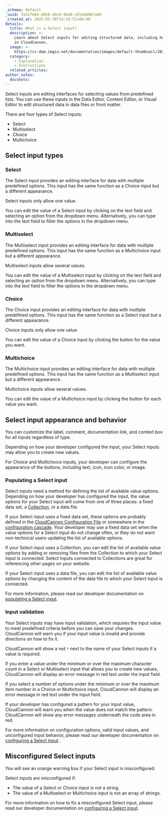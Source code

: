 ```yaml
---
_schema: default
_uuid: fa32fe84-d058-49c0-8bd0-c814d6007a86
_created_at: 2025-05-30T14:39:51+00:00
details:
  title: What is a Select input?
  description: >-
    Learn about Select inputs for editing structured data, including how they work
    in CloudCannon.
  image: >-
    https://cc-dam.imgix.net/documentation/images/default-thumbnail/2023-Q4/CloudCannon-Documentation-Thumbnail.png
  category:
    - Explanation
    - Instructions
  related_articles:
author_notes:
  docshots:
---
```

Select inputs are editing interfaces for selecting values from predefined lists. You can use these inputs in the Data Editor, Content Editor, or Visual Editor to edit structured data in data files or front matter.

There are four types of Select inputs:

* Select
* Multiselect
* Choice
* Multichoice

## Select input types

### Select

The Select input provides an editing interface for data with multiple predefined options. This input has the same function as a Choice input but a different appearance.

Select inputs only allow one value.

You can edit the value of a Select input by clicking on the text field and selecting an option from the dropdown menu. Alternatively, you can type into the text field to filter the options in the dropdown menu.

### Multiselect

The Multiselect input provides an editing interface for data with multiple predefined options. This input has the same function as a Multichoice input but a different appearance.

Multiselect inputs allow several values.

You can edit the value of a Multiselect input by clicking on the text field and selecting an option from the dropdown menu. Alternatively, you can type into the text field to filter the options in the dropdown menu.

### Choice

The Choice input provides an editing interface for data with multiple predefined options.  This input has the same function as a Select input but a different appearance.

Choice inputs only allow one value.

You can edit the value of a Choice input by clicking the button for the value you want.

### Multichoice

The Multichoice input provides an editing interface for data with multiple predefined options. This input has the same function as a Multiselect input but a different appearance.

Multichoice inputs allow several values.

You can edit the value of a Multichoice input by clicking the button for each value you want.

## Select input appearance and behavior

You can customize the label, comment, documentation link, and context box for all inputs regardless of type.

Depending on how your developer configured the input, your Select inputs may allow you to create new values.

For Choice and Multichoice inputs, your developer can configure the appearance of the buttons, including text, icon, icon color, or image.

### Populating a Select input

Select inputs need a method for defining the list of available value options. Depending on how your developer has configured the input, the value options for your Select input will come from one of three places: a fixed data set, a [Collection](/documentation/articles/what-is-a-collection/), or a data file.

If your Select input uses a fixed data set, these options are probably defined in the [CloudCannon Configuration File](/documentation/articles/what-is-the-cloudcannon-configuration-file/) or somewhere in the [configuration cascade](/documentation/articles/using-the-configuration-cascade/). Your developer may use a fixed data set when the value options for a Select input do not change often, or they do not want non-technical users updating the list of available options.

If your Select input uses a Collection, you can edit the list of available value options by adding or removing files from the Collection to which your Select Input is connected. Select Inputs connected to Collections are great for referencing other pages on your website.

If your Select input uses a data file, you can edit the list of available value options by changing the content of the data file to which your Select input is connected.

For more information, please read our developer documentation on [populating a Select input](/documentation/developer-articles/populate-a-select-input/).

### Input validation

Your Select inputs may have input validation, which requires the input value to meet predefined criteria before you can save your changes. CloudCannon will warn you if your input value is invalid and provide directions on how to fix it.

CloudCannon will show a red `*` next to the name of your Select inputs if a value is required.

If you enter a value under the minimum or over the maximum character count in a Select or Multiselect input that allows you to create new values, CloudCannon will display an error message in red text under the input field.

If you select a number of options under the minimum or over the maximum item number in a Choice or Multichoice input, CloudCannon will display an error message in red text under the input field.

If your developer has configured a pattern for your input value, CloudCannon will warn you when the value does not match the pattern. CloudCannon will show any error messages underneath the code area in red.

For more information on configuration options, valid input values, and unconfigured input behavior, please read our developer documentation on [configuring a Select input](/documentation/developer-articles/configure-a-select-input/) .

## Misconfigured Select inputs

You will see an orange warning box if your Select input is misconfigured.

Select inputs are misconfigured if:

* The value of a Select or Choice input is not a string.
* The value of a Multiselect or Multichoice input is not an array of strings.

For more information on how to fix a misconfigured Select input, please read our developer documentation on [configuring a Select input](/documentation/developer-articles/configure-a-select-input/).